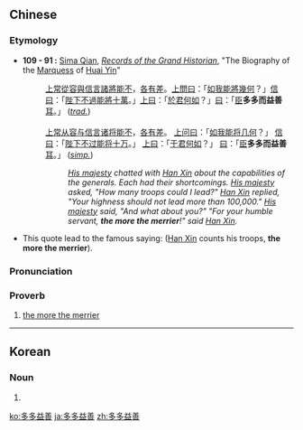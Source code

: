 ==Chinese==
{{zh-forms|type=211}}

===Etymology===
* '''109 - 91 {{B.C.E.}}:''' [[w:Sima Qian|Sima Qian]], ''[[w:Records of the Grand Historian|Records of the Grand Historian]]'', "The Biography of the [[Marquess]] of [[w:Hán Xìn|Huai Yin]]"
*: [[劉邦|上]][[常]][[從容]][[與]][[韓信|信]][[言]][[諸]][[將]][[能]][[不]]，[[各]][[有]][[差]]。[[劉邦|上]][[問]][[曰]]：「[[如]][[我]][[能]][[將]][[幾何]]？」[[韓信|信]][[曰]]：「[[陛下]][[不]][[過]][[能]][[將]][[十]][[萬]]。」[[劉邦|上]][[曰]]：「[[於]][[君]][[何如]]？」[[曰]]：「[[臣]]'''多多而益善'''[[耳]]。」 (''[[Traditional Chinese|trad.]]'')
*: &nbsp;
*: [[刘邦|上]][[常]][[从容]][[与]][[韩信|信]][[言]][[诸]][[将]][[能]][[不]]，[[各]][[有]][[差]]。 [[刘邦|上]][[问]][[曰]]：「[[如]][[我]][[能]][[将]][[几何]]？」 [[韩信|信]][[曰]]：「[[陛下]][[不]][[过]][[能]][[将]][[十]][[万]]。」 [[刘邦|上]][[曰]]：「[[于]][[君]][[何如]]？」 [[曰]]：「[[臣]]'''多多而益善'''[[耳]]。」 (''[[Simplified Chinese|simp.]]'')
*:: ''[[w:Liu Bang|His majesty]] chatted with [[w:Hán Xìn|Han Xin]] about the capabilities of the generals. Each had their shortcomings. [[w:Liu Bang|His majesty]] asked, "How many troops could I lead?" [[w:Hán Xìn|Han Xin]] replied, "Your highness should not lead more than 100,000." [[w:Liu Bang|His majesty]] said, "And what about you?" "For your humble servant, '''the more the merrier'''!" said [[w:Hán Xìn|Han Xin]].''
* This quote lead to the famous saying: {{zh-l|韓信點兵，多多益善}} ([[w:Hán Xìn|Han Xin]] counts his troops, '''the more the merrier''').

===Pronunciation===
{{zh-pron
|m=duōduō yì shàn
|c=do1 do1 jik1 sin6
|cat=prov
}}

===Proverb===
{{zh-proverb}}

# [[the more the merrier]]

----

==Korean==
{{ko-hanjatab}}

===Noun===
{{ko-noun|hj|hangeul=다다익선}}

# {{hanja form of|다다익선|[[the more the merrier]]}}

[[ko:多多益善]]
[[ja:多多益善]]
[[zh:多多益善]]